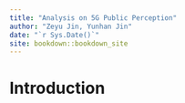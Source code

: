 ```yaml
--- 
title: "Analysis on 5G Public Perception"
author: "Zeyu Jin, Yunhan Jin"
date: "`r Sys.Date()`"
site: bookdown::bookdown_site
---
```


# Introduction

